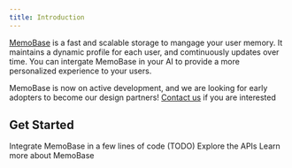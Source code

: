 ```yaml
---
title: Introduction
---
```


[MemoBase](https://memobase.io) is a fast and scalable storage to mangage your user memory.
It maintains a dynamic profile for each user, and comtinuously updates over time.
You can intergate MemoBase in your AI to provide a more personalized experience to your users.

MemoBase is now on active development, and we are looking for early adopters to become our design partners!
[Contact us](mailto:contact@memobase.io) if you are interested

## Get Started

<CardGroup cols={3}>
  <Card
    title="QuickStart"
    icon="rocket"
    href="/quickstart"
  >
    Integrate MemoBase in a few lines of code
  </Card>
  <Card
    title="Check APIs"
    icon="square-terminal"
    href="/api-reference"
  >
    (TODO) Explore the APIs
  </Card>
  <Card
    title="Why MemoBase"
    icon="question"
    href="/features"
  >
    Learn more about MemoBase
  </Card>
</CardGroup>